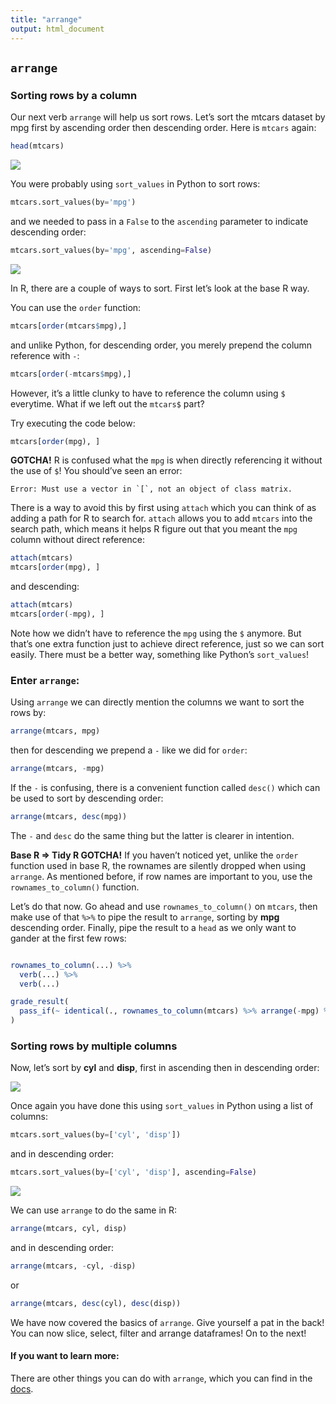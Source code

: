 ```yaml
---
title: "arrange"
output: html_document
---
```


## `arrange`

### Sorting rows by a column

Our next verb `arrange` will help us sort rows. Let's sort the mtcars dataset by mpg first by ascending order then descending order. Here is `mtcars` again:

```r
head(mtcars)
```

<img src="../images/python_logo.png" class="language-icon">

You were probably using `sort_values` in Python to sort rows:

```python
mtcars.sort_values(by='mpg')
```

and we needed to pass in a `False` to the `ascending` parameter to indicate descending order:

```python
mtcars.sort_values(by='mpg', ascending=False)
```

<img src="../images/r_logo.png" class="language-icon">

In R, there are a couple of ways to sort. First let's look at the base R way.

You can use the `order` function:

```r
mtcars[order(mtcars$mpg),]
```

and unlike Python, for descending order, you merely prepend the column reference with `-`:

```r
mtcars[order(-mtcars$mpg),]
```

However, it's a little clunky to have to reference the column using `$` everytime. What if we left out the `mtcars$` part?

Try executing the code below:

```r
mtcars[order(mpg), ]
```

**GOTCHA!** R is confused what the `mpg` is when directly referencing it without the use of `$`! You should've seen an error:
```
Error: Must use a vector in `[`, not an object of class matrix.
```

There is a way to avoid this by first using `attach` which you can think of as adding a path for R to search for. `attach` allows you to add `mtcars` into the search path, which means it helps R figure out that you meant the `mpg` column without direct reference:

```r
attach(mtcars)
mtcars[order(mpg), ]
```

and descending:

```r
attach(mtcars)
mtcars[order(-mpg), ]
```

Note how we didn't have to reference the `mpg` using the `$` anymore. But that's one extra function just to achieve direct reference, just so we can sort easily. There must be a better way, something like Python's `sort_values`!

### Enter `arrange`:

Using `arrange` we can directly mention the columns we want to sort the rows by:

```r
arrange(mtcars, mpg)
```

then for descending we prepend a `-` like we did for `order`:

```r
arrange(mtcars, -mpg)
```
If the `-` is confusing, there is a convenient function called `desc()` which can be used to sort by descending order:

```r
arrange(mtcars, desc(mpg))
```

The `-` and `desc` do the same thing but the latter is clearer in intention.

**Base R ⇒ Tidy R GOTCHA!** If you haven't noticed yet, unlike the `order` function used in base R, the rownames are silently dropped when using `arrange`. As mentioned before, if row names are important to you, use the `rownames_to_column()` function.

Let's do that now. Go ahead and use `rownames_to_column()` on `mtcars`, then make use of that `%>%` to pipe the result to `arrange`, sorting by **mpg** descending order. Finally, pipe the result to a `head` as we only want to gander at the first few rows:

```r

```

```r
rownames_to_column(...) %>% 
  verb(...) %>% 
  verb(...)
```

```r
grade_result(
  pass_if(~ identical(., rownames_to_column(mtcars) %>% arrange(-mpg) %>% head()), "")
)
```

### Sorting rows by multiple columns

Now, let's sort by **cyl** and **disp**, first in ascending then in descending order:

<img src="../images/python_logo.png" class="language-icon">

Once again you have done this using `sort_values` in Python using a list of columns:

```python
mtcars.sort_values(by=['cyl', 'disp'])
```

and in descending order:

```python
mtcars.sort_values(by=['cyl', 'disp'], ascending=False)
```

<img src="../images/r_logo.png" class="language-icon">

We can use `arrange` to do the same in R:

```r
arrange(mtcars, cyl, disp)
```

and in descending order:

```r
arrange(mtcars, -cyl, -disp)
```

or

```r
arrange(mtcars, desc(cyl), desc(disp))
```

We have now covered the basics of `arrange`. Give yourself a pat in the back! You can now slice, select, filter and arrange dataframes! On to the next!

#### If you want to learn more:

There are other things you can do with `arrange`, which you can find in the [docs](https://dplyr.tidyverse.org/reference/arrange.html).

